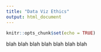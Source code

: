 ```yaml
---
title: "Data Viz Ethics"
output: html_document
---
```


```r
knitr::opts_chunk$set(echo = TRUE)
```

blah blah blah blah blah blah blah